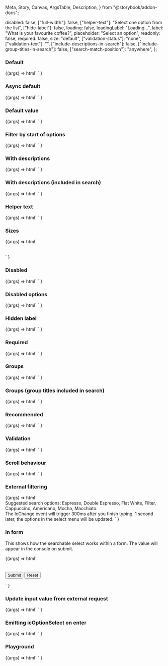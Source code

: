   Meta,
  Story,
  Canvas,
  ArgsTable,
  Description,
} from "@storybook/addon-docs";

<Meta
  title="Web Components/Select/Searchable"
  component="ic-select-with-multi"
/>

<Description markdown={readme} />

  disabled: false,
  ["full-width"]: false,
  ["helper-text"]: "Select one option from the list",
  ["hide-label"]: false,
  loading: false,
  loadingLabel: "Loading...",
  label: "What is your favourite coffee?",
  placeholder: "Select an option",
  readonly: false,
  required: false,
  size: "default",
  ["validation-status"]: "none",
  ["validation-text"]: "",
  ["include-descriptions-in-search"]: false,
  ["include-group-titles-in-search"]: false,
  ["search-match-position"]: "anywhere",
};

### Default

<Canvas>
  <Story name="Default" parameters={{ loki: { skip: true } }}>
    {(args) =>
      html`<ic-select-with-multi
          id="select-default"
          label="What is your favourite coffee?"
          searchable
        ></ic-select-with-multi>
        <script>
          var select = document.querySelector("#select-default");
          select.options = [
            { label: "Cappuccino", value: "Cap" },
            { label: "Latte", value: "Lat" },
            { label: "Americano", value: "Ame" },
            { label: "Filter", value: "Fil" },
            { label: "Flat white", value: "Fla" },
            { label: "Mocha", value: "Moc" },
            { label: "Macchiato", value: "Mac" },
          ];
          select.addEventListener("icInput", function (event) {
            console.log("icInput: " + event.detail.value);
          });
          select.addEventListener("icChange", function (event) {
            console.log("icChange: " + event.detail.value);
          });
          select.addEventListener("icOptionSelect", function (event) {
            console.log("icOptionSelect: " + event.detail.value);
          });
        </script>`
    }
  </Story>
</Canvas>

### Async default

<Canvas>
  <Story name="Async default" parameters={{ loki: { skip: true } }}>
    {(args) =>
      html`<ic-select-with-multi
          id="select-async"
          label="What is your favourite coffee?"
          searchable
          loading
        ></ic-select-with-multi>
        <script>
          var select = document.querySelector("#select-async");
          select.options = [];
          setTimeout(() => {
            select.options = [
              { label: "Cappuccino", value: "Cap" },
              { label: "Latte", value: "Lat" },
              { label: "Americano", value: "Ame" },
              { label: "Filter", value: "Fil" },
              { label: "Flat white", value: "Fla" },
              { label: "Mocha", value: "Moc" },
              { label: "Macchiato", value: "Mac" },
            ];
          }, 5000);
          select.addEventListener("icChange", function (event) {
            console.log("icChange: " + event.detail.value);
          });
        </script>`
    }
  </Story>
</Canvas>

### Default value

<Canvas>
  <Story name="Default value" parameters={{ loki: { skip: true } }}>
    {(args) =>
      html`<ic-select-with-multi
          id="select-default-value"
          label="What is your favourite coffee?"
          searchable
        ></ic-select-with-multi>
        <script>
          var select = document.querySelector("#select-default-value");
          select.value = "Lat";
          select.options = [
            { label: "Cappuccino", value: "Cap" },
            { label: "Latte", value: "Lat" },
            { label: "Americano", value: "Ame" },
            { label: "Filter", value: "Fil" },
            { label: "Flat white", value: "Fla" },
            { label: "Mocha", value: "Moc" },
            { label: "Macchiato", value: "Mac" },
          ];
          select.addEventListener("icChange", function (event) {
            console.log("icChange: " + event.detail.value);
          });
        </script>`
    }
  </Story>
</Canvas>

### Filter by start of options

<Canvas>
  <Story
    name="Filter by start of options"
    parameters={{ loki: { skip: true } }}
  >
    {(args) =>
      html`<ic-select-with-multi
          id="select-filter-start"
          label="What is your favourite coffee?"
          searchable
          search-match-position="start"
        ></ic-select-with-multi>
        <script>
          var select = document.querySelector("#select-filter-start");
          select.options = [
            { label: "Cappuccino", value: "Cap" },
            { label: "Latte", value: "Lat" },
            { label: "Americano", value: "Ame" },
            { label: "Filter", value: "Fil" },
            { label: "Flat white", value: "Fla" },
            { label: "Mocha", value: "Moc" },
            { label: "Macchiato", value: "Mac" },
          ];
          select.addEventListener("icChange", function (event) {
            console.log("icChange: " + event.detail.value);
          });
        </script>`
    }
  </Story>
</Canvas>

### With descriptions

<Canvas>
  <Story name="With descriptions" parameters={{ loki: { skip: true } }}>
    {(args) =>
      html`<ic-select-with-multi
          id="select-descriptions"
          label="What is your favourite coffee?"
          searchable
        ></ic-select-with-multi>
        <script>
          var select = document.querySelector("#select-descriptions");
          select.options = [
            {
              label: "Cappuccino",
              value: "Cap",
              description: "Coffee frothed up with pressurised steam",
            },
            {
              label: "Latte",
              value: "Lat",
              description: "A milkier coffee than a cappuccino",
            },
            {
              label: "Americano",
              value: "Ame",
              description: "Espresso coffee diluted with hot water",
            },
            {
              label: "Filter",
              value: "Fil",
              description: "Coffee filtered using paper or a mesh",
            },
            {
              label: "Flat white",
              value: "Fla",
              description:
                "Coffee without froth made with espresso and hot steamed milk",
            },
            {
              label: "Mocha",
              value: "Moc",
              description: "A mixture of coffee and chocolate",
            },
            {
              label: "Macchiato",
              value: "Mac",
              description: "Espresso coffee with a dash of frothy steamed milk",
            },
          ];
          select.addEventListener("icChange", function (event) {
            console.log("icChange: " + event.detail.value);
          });
        </script>`
    }
  </Story>
</Canvas>

### With descriptions (included in search)

<Canvas>
  <Story
    name="With descriptions (included in search)"
    parameters={{ loki: { skip: true } }}
  >
    {(args) =>
      html`<ic-select-with-multi
          id="select-descriptions-included"
          label="What is your favourite coffee?"
          searchable
          include-descriptions-in-search
        ></ic-select-with-multi>
        <script>
          var select = document.querySelector("#select-descriptions-included");
          select.options = [
            {
              label: "Cappuccino",
              value: "Cap",
              description: "Coffee frothed up with pressurised steam",
            },
            {
              label: "Latte",
              value: "Lat",
              description: "A milkier coffee than a cappuccino",
            },
            {
              label: "Americano",
              value: "Ame",
              description: "Espresso coffee diluted with hot water",
            },
            {
              label: "Filter",
              value: "Fil",
              description: "Coffee filtered using paper or a mesh",
            },
            {
              label: "Flat white",
              value: "Fla",
              description:
                "Coffee without froth made with espresso and hot steamed milk",
            },
            {
              label: "Mocha",
              value: "Moc",
              description: "A mixture of coffee and chocolate",
            },
            {
              label: "Macchiato",
              value: "Mac",
              description: "Espresso coffee with a dash of frothy steamed milk",
            },
          ];
          select.addEventListener("icChange", function (event) {
            console.log("icChange: " + event.detail.value);
          });
        </script>`
    }
  </Story>
</Canvas>

### Helper text

<Canvas>
  <Story name="Helper text" parameters={{ loki: { skip: true } }}>
    {(args) =>
      html`<ic-select-with-multi
          id="select-helper"
          label="What is your favourite coffee?"
          searchable
          helper-text="Select one option from the list"
        ></ic-select-with-multi>
        <script>
          var select = document.querySelector("#select-helper");
          select.options = [
            { label: "Cappuccino", value: "Cap" },
            { label: "Latte", value: "Lat" },
            { label: "Americano", value: "Ame" },
            { label: "Filter", value: "Fil" },
            { label: "Flat white", value: "Fla" },
            { label: "Mocha", value: "Moc" },
            { label: "Macchiato", value: "Mac" },
          ];
          select.addEventListener("icChange", function (event) {
            console.log("icChange: " + event.detail.value);
          });
        </script>`
    }
  </Story>
</Canvas>

### Sizes

<Canvas>
  <Story name="Sizes" parameters={{ loki: { skip: true } }}>
    {(args) =>
      html`<div style="display: flex; flex-direction: column; gap: 16px;">
        <ic-select-with-multi
          id="select-size-small"
          label="What is your favourite coffee?"
          searchable
          size="small"
        ></ic-select-with-multi>
        <script>
          var select = document.querySelector("#select-size-small");
          select.options = [
            { label: "Cappuccino", value: "Cap" },
            { label: "Latte", value: "Lat" },
            { label: "Americano", value: "Ame" },
            { label: "Filter", value: "Fil" },
            { label: "Flat white", value: "Fla" },
            { label: "Mocha", value: "Moc" },
            { label: "Macchiato", value: "Mac" },
          ];
          select.addEventListener("icChange", function (event) {
            console.log("icChange: " + event.detail.value);
          });
        </script>
        <ic-select-with-multi
          id="select-size-default"
          label="What is your favourite coffee?"
          searchable
        ></ic-select-with-multi>
        <script>
          var select = document.querySelector("#select-size-default");
          select.options = [
            { label: "Cappuccino", value: "Cap" },
            { label: "Latte", value: "Lat" },
            { label: "Americano", value: "Ame" },
            { label: "Filter", value: "Fil" },
            { label: "Flat white", value: "Fla" },
            { label: "Mocha", value: "Moc" },
            { label: "Macchiato", value: "Mac" },
          ];
          select.addEventListener("icChange", function (event) {
            console.log("icChange: " + event.detail.value);
          });
        </script>
        <ic-select-with-multi
          id="select-size-large"
          label="What is your favourite coffee?"
          searchable
          size="large"
        ></ic-select-with-multi>
        <script>
          var select = document.querySelector("#select-size-large");
          select.options = [
            { label: "Cappuccino", value: "Cap" },
            { label: "Latte", value: "Lat" },
            { label: "Americano", value: "Ame" },
            { label: "Filter", value: "Fil" },
            { label: "Flat white", value: "Fla" },
            { label: "Mocha", value: "Moc" },
            { label: "Macchiato", value: "Mac" },
          ];
          select.addEventListener("icChange", function (event) {
            console.log("icChange: " + event.detail.value);
          });
        </script>
      </div>`
    }
  </Story>
</Canvas>

### Disabled

<Canvas>
  <Story name="Disabled" parameters={{ loki: { skip: true } }}>
    {(args) =>
      html`<ic-select-with-multi
          id="select-disabled"
          label="What is your favourite coffee?"
          searchable
          disabled
        ></ic-select-with-multi>
        <script>
          var select = document.querySelector("#select-disabled");
          select.options = [
            { label: "Cappuccino", value: "Cap" },
            { label: "Latte", value: "Lat" },
            { label: "Americano", value: "Ame" },
            { label: "Filter", value: "Fil" },
            { label: "Flat white", value: "Fla" },
            { label: "Mocha", value: "Moc" },
            { label: "Macchiato", value: "Mac" },
          ];
          select.addEventListener("icChange", function (event) {
            console.log("icChange: " + event.detail.value);
          });
        </script>`
    }
  </Story>
</Canvas>

### Disabled options

<Canvas>
  <Story name="Disabled options" parameters={{ loki: { skip: true } }}>
    {(args) =>
      html`<ic-select-with-multi
          id="select-disabled-options"
          label="What is your favourite coffee?"
          searchable
        ></ic-select-with-multi>
        <script>
          var select = document.querySelector("#select-disabled-options");
          select.options = [
            { label: "Cappuccino", value: "Cap" },
            { label: "Latte", value: "Lat" },
            { label: "Americano", value: "Ame", disabled: true },
            { label: "Filter", value: "Fil", disabled: true },
            { label: "Flat white", value: "Fla" },
            { label: "Mocha", value: "Moc" },
            { label: "Macchiato", value: "Mac", disabled: true },
          ];
          select.addEventListener("icChange", function (event) {
            console.log("icChange: " + event.detail.value);
          });
        </script>`
    }
  </Story>
</Canvas>

### Hidden label

<Canvas>
  <Story name="Hidden label" parameters={{ loki: { skip: true } }}>
    {(args) =>
      html`<ic-select-with-multi
          id="select-hidden-label"
          label="What is your favourite coffee?"
          searchable
          hide-label
        ></ic-select-with-multi>
        <script>
          var select = document.querySelector("#select-hidden-label");
          select.options = [
            { label: "Cappuccino", value: "Cap" },
            { label: "Latte", value: "Lat" },
            { label: "Americano", value: "Ame" },
            { label: "Filter", value: "Fil" },
            { label: "Flat white", value: "Fla" },
            { label: "Mocha", value: "Moc" },
            { label: "Macchiato", value: "Mac" },
          ];
          select.addEventListener("icChange", function (event) {
            console.log("icChange: " + event.detail.value);
          });
        </script>`
    }
  </Story>
</Canvas>

### Required

<Canvas>
  <Story name="Required" parameters={{ loki: { skip: true } }}>
    {(args) =>
      html`<ic-select-with-multi
          id="select-required"
          label="What is your favourite coffee?"
          searchable
          required
        ></ic-select-with-multi>
        <script>
          var select = document.querySelector("#select-required");
          select.options = [
            { label: "Cappuccino", value: "Cap" },
            { label: "Latte", value: "Lat" },
            { label: "Americano", value: "Ame" },
            { label: "Filter", value: "Fil" },
            { label: "Flat white", value: "Fla" },
            { label: "Mocha", value: "Moc" },
            { label: "Macchiato", value: "Mac" },
          ];
          select.addEventListener("icChange", function (event) {
            console.log("icChange: " + event.detail.value);
          });
        </script>`
    }
  </Story>
</Canvas>

### Groups

<Canvas>
  <Story name="Groups" parameters={{ loki: { skip: true } }}>
    {(args) =>
      html`<ic-select-with-multi
          id="select-groups"
          label="What is your favourite coffee?"
          searchable
        ></ic-select-with-multi>
        <script>
          var select = document.querySelector("#select-groups");
          select.options = [
            {
              label: "Fancy",
              children: [
                { label: "Cappuccino", value: "Cap" },
                { label: "Flat white", value: "Fla" },
              ],
            },
            {
              label: "Boring",
              children: [
                { label: "Filter", value: "Fil" },
                { label: "Latte", value: "Lat" },
              ],
            },
          ];
          select.addEventListener("icChange", function (event) {
            console.log("icChange: " + event.detail.value);
          });
        </script>`
    }
  </Story>
</Canvas>

### Groups (group titles included in search)

<Canvas>
  <Story
    name="Groups (group titles included in search)"
    parameters={{ loki: { skip: true } }}
  >
    {(args) =>
      html`<ic-select-with-multi
          id="select-groups-included"
          label="What is your favourite coffee?"
          searchable
          include-group-titles-in-search
        ></ic-select-with-multi>
        <script>
          var select = document.querySelector("#select-groups-included");
          select.options = [
            {
              label: "Fancy",
              children: [
                { label: "Cappuccino", value: "Cap" },
                { label: "Flat white", value: "Fla" },
              ],
            },
            {
              label: "Boring",
              children: [
                { label: "Filter", value: "Fil" },
                { label: "Latte", value: "Lat" },
              ],
            },
          ];
          select.addEventListener("icChange", function (event) {
            console.log("icChange: " + event.detail.value);
          });
        </script>`
    }
  </Story>
</Canvas>

### Recommended

<Canvas>
  <Story name="Recommended" parameters={{ loki: { skip: true } }}>
    {(args) =>
      html`<ic-select-with-multi
          id="select-recommended"
          label="What is your favourite coffee?"
          searchable
        ></ic-select-with-multi>
        <script>
          var select = document.querySelector("#select-recommended");
          select.options = [
            { label: "Cappuccino", value: "Cappuccino" },
            { label: "Flat white", value: "Flat white", recommended: true },
            { label: "Latte", value: "Latte" },
            { label: "Americano", value: "Americano", recommended: true },
            { label: "Filter", value: "Fil" },
            { label: "Mocha", value: "Moc" },
            { label: "Macchiato", value: "Mac" },
          ];
          select.addEventListener("icChange", function (event) {
            console.log("icChange: " + event.detail.value);
          });
        </script>`
    }
  </Story>
</Canvas>

### Validation

<Canvas>
  <Story name="Validation" parameters={{ loki: { skip: true } }}>
    {(args) =>
      html`<ic-select-with-multi
          id="select-success"
          label="What is your favourite coffee?"
          validation-status="success"
          validation-text="Coffee available"
          searchable
        ></ic-select-with-multi>
        <script>
          var select1 = document.querySelector("#select-success");
          var option1 = "Cappuccino";
          select1.options = [
            { label: "Cappuccino", value: "Cap" },
            { label: "Latte", value: "Lat" },
            { label: "Americano", value: "Ame" },
            { label: "Filter", value: "Fil" },
            { label: "Flat white", value: "Fla" },
            { label: "Mocha", value: "Moc" },
            { label: "Macchiato", value: "Mac" },
          ];
          select1.addEventListener("icChange", function (event) {
            console.log("icChange: " + event.detail.value);
          });
        </script>
        <ic-select-with-multi
          id="select-warning"
          label="What is your favourite coffee?"
          validation-status="warning"
          validation-text="Only a few left"
          searchable
        ></ic-select-with-multi>
        <script>
          var select2 = document.querySelector("#select-warning");
          var option2 = "Cappuccino";
          select2.options = [
            { label: "Cappuccino", value: "Cap" },
            { label: "Latte", value: "Lat" },
            { label: "Americano", value: "Ame" },
            { label: "Filter", value: "Fil" },
            { label: "Flat white", value: "Fla" },
            { label: "Mocha", value: "Moc" },
            { label: "Macchiato", value: "Mac" },
          ];
          select2.addEventListener("icChange", function (event) {
            console.log("icChange: " + event.detail.value);
          });
        </script>
        <ic-select-with-multi
          id="select-error"
          label="What is your favourite coffee?"
          validation-status="error"
          validation-text="Coffee unavailable"
          searchable
        ></ic-select-with-multi>
        <script>
          var select3 = document.querySelector("#select-error");
          var option3 = "Cappuccino";
          select3.options = [
            { label: "Cappuccino", value: "Cap" },
            { label: "Latte", value: "Lat" },
            { label: "Americano", value: "Ame" },
            { label: "Filter", value: "Fil" },
            { label: "Flat white", value: "Fla" },
            { label: "Mocha", value: "Moc" },
            { label: "Macchiato", value: "Mac" },
          ];
          select3.addEventListener("icChange", function (event) {
            console.log("icChange: " + event.detail.value);
          });
        </script>`
    }
  </Story>
</Canvas>

### Scroll behaviour

<Canvas>
  <Story name="Scroll behaviour" parameters={{ loki: { skip: true } }}>
    {(args) =>
      html`<ic-select-with-multi
          id="select-scroll"
          label="What is your favourite coffee?"
          searchable
        ></ic-select-with-multi>
        <script>
          var select = document.querySelector("#select-scroll");
          select.options = [
            { label: "Cappuccino", value: "Cap" },
            { label: "Latte", value: "Lat" },
            { label: "Americano", value: "Ame" },
            { label: "Filter", value: "Fil" },
            { label: "Flat white", value: "Fla" },
            { label: "Mocha", value: "Moc" },
            { label: "Macchiato", value: "Mac" },
            { label: "Café au lait", value: "Caf" },
            { label: "Espresso", value: "Esp" },
            { label: "Cortado", value: "Cor" },
            { label: "Ristretto", value: "Ris" },
          ];
          select.addEventListener("icChange", function (event) {
            console.log("icChange: " + event.detail.value);
          });
        </script>`
    }
  </Story>
</Canvas>

### External filtering

<Canvas>
  <Story name="External filtering" parameters={{ loki: { skip: true } }}>
    {(args) =>
      html`<ic-select-with-multi
          label="What is your favourite coffee?"
          searchable
          debounce="300"
          disable-filter
          id="select-external-filtering"
          timeout="1000"
        ></ic-select-with-multi>
        <br />
        <ic-typography>
          Suggested search options: Espresso, Double Espresso, Flat White,
          Filter, Cappuccino, Americano, Mocha, Macchiato.
        </ic-typography>
        <br />
        <ic-typography>
          The IcChange event will trigger 300ms after you finish typing. 1
          second later, the options in the select menu will be updated.
        </ic-typography>
        <script>
          var mockData = [
            { label: "Espresso", value: "Esp" },
            { label: "Double Espresso", value: "Dou" },
            { label: "Cappuccino", value: "Cap" },
            { label: "Latte", value: "Lat" },
            { label: "Americano", value: "Ame" },
            { label: "Filter", value: "Fil" },
            { label: "Flat white", value: "Fla" },
            { label: "Mocha", value: "Moc" },
            { label: "Macchiato", value: "Mac" },
          ];
          function handleFilter(event) {
            var option = event.detail.value;
            console.log(option);
            if (option !== selectedValue) {
              if (option) {
                select.loading = true;
                mockAPI = (query) => {
                  filteredResults = mockData.filter((m) =>
                    m.label.toLowerCase().includes(query.toLowerCase())
                  );
                  return new Promise((resolve) =>
                    setTimeout(
                      () => resolve(filteredResults),
                      event.type === "icChange" ? 2000 : 900
                    )
                  );
                };
                mockAPI(option).then((results) => (select.options = results));
              } else {
                select.options = [];
              }
            }
          }
          var select = document.querySelector("#select-external-filtering");
          var selectedValue = "";
          select.addEventListener("icClear", function (event) {
            select.options = [];
          });
          select.addEventListener("icOptionSelect", function (event) {
            selectedValue = event.detail.value;
          });
          select.addEventListener("icChange", handleFilter);
          select.addEventListener("icRetryLoad", handleFilter);
        </script>`
    }
  </Story>
</Canvas>

### In form

This shows how the searchable select works within a form. The value will appear in the console on submit.

<Canvas>
  <Story name="In form" parameters={{ loki: { skip: true } }}>
    {(args) =>
      html`
        <form>
          <ic-select-with-multi
            id="select-form"
            label="What is your favourite coffee?"
            searchable
          ></ic-select-with-multi>
          <br />
          <br />
          <input type="submit" value="Submit" />
          <input type="reset" value="Reset" />
        </form>
        <script>
          var select = document.querySelector("#select-form");
          select.options = [
            { label: "Cappuccino", value: "Cap" },
            { label: "Latte", value: "Lat" },
            { label: "Americano", value: "Ame" },
          ];
          select.addEventListener("icChange", function (event) {
            console.log("icChange: " + event.detail.value);
          });
          document.querySelector("form").addEventListener("submit", (ev) => {
            ev.preventDefault();
            console.log(document.querySelector("input.ic-input").value);
          });
        </script>
      `
    }
  </Story>
</Canvas>

### Update input value from external request

<Canvas>
  <Story
    name="Update input value from external request"
    parameters={{ loki: { skip: true } }}
  >
    {(args) =>
      html`<ic-section-container>
          <ic-select-with-multi
            id="select-external-request"
            searchable
            label="What is your favourite coffee? (searchable)"
          ></ic-select-with-multi>
        </ic-section-container>
        <script>
          const searchSelect = document.getElementById(
            "select-external-request"
          );
          let options = [];
          options.push({ label: "unknown", value: "unknown" });
          options.push({ label: "item 1", value: "item-1" });
          options.push({ label: "item 2", value: "item-2" });
          options.push({ label: "item 3", value: "item-3" });
          searchSelect.options = options;
          let searchoption = "";
          searchSelect.addEventListener("icChange", function (event) {
            console.log("icChange", event.detail.value);
            searchoption = event.detail.value;
            if (searchoption === "unknown") {
              searchoption = "item-1";
              searchSelect.value = "item-1";
            } else {
              searchSelect.value = searchoption;
            }
          });
          searchSelect.addEventListener("icOptionSelect", function (event) {
            console.log("icOptionSelect: " + event.detail.value);
          });
        </script>`
    }
  </Story>
</Canvas>

### Emitting icOptionSelect on enter

<Canvas>
  <Story
    name="Emitting icOptionSelect on enter"
    parameters={{ loki: { skip: true } }}
  >
    {(args) =>
      html`<ic-select-with-multi
          id="select-icoptionselect"
          label="What is your favourite coffee?"
          select-on-enter
          searchable
        ></ic-select-with-multi>
        <script>
          var select = document.querySelector("#select-icoptionselect");
          select.options = [
            { label: "Cappuccino", value: "Cap" },
            { label: "Latte", value: "Lat" },
            { label: "Americano", value: "Ame" },
          ];
          select.addEventListener("icOptionSelect", function (event) {
            console.log("icOptionSelect: " + event.detail.value);
          });
        </script>`
    }
  </Story>
</Canvas>

### Playground

<Canvas>
  <Story
    name="Playground"
    parameters={{ loki: { skip: true } }}
    args={defaultArgs}
    argTypes={{
      ["search-match-position"]: {
        defaultValue: "anywhere",
        options: ["anywhere", "start"],
        control: { type: "inline-radio" },
      },
      ["validation-status"]: {
        defaultValue: "",
        options: ["none", "error", "success", "warning"],
        control: { type: "inline-radio" },
      },
      size: {
        options: ["small", "default", "large"],
        control: { type: "inline-radio" },
      },
    }}
  >
    {(args) =>
      html` <ic-select-with-multi
          id="select-playground"
          disabled=${args.disabled}
          full-width=${args["full-width"]}
          helper-text=${args["helper-text"]}
          hide-label=${args["hide-label"]}
          include-descriptions-in-search=${args[
            "include-descriptions-in-search"
          ]}
          include-group-titles-in-search=${args[
            "include-group-titles-in-search"
          ]}
          loading=${args.loading}
          loading-label=${args["loading-label"]}
          label=${args.label}
          placeholder=${args.placeholder}
          readonly=${args.readonly}
          required=${args.required}
          search-match-position=${args["search-match-position"]}
          searchable
          size=${args.size}
          validation-status=${args["validation-status"]}
          validation-text=${args["validation-text"]}
        >
        </ic-select-with-multi>
        <script>
          var select = document.querySelector("#select-playground");
          select.options = [
            {
              label: "Cappuccino",
              value: "Cap",
              description: "Coffee frothed up with pressurised steam",
            },
            {
              label: "Boring",
              children: [
                {
                  label: "Latte",
                  value: "Lat",
                  description: "A milkier coffee than a cappuccino",
                },
                {
                  label: "Filter",
                  value: "Fil",
                  description: "Coffee filtered using paper or a mesh",
                },
              ],
            },
            {
              label: "Fancy",
              children: [
                {
                  label: "Flat white",
                  value: "Fla",
                  description:
                    "Coffee without froth made with espresso and hot steamed milk",
                },
                {
                  label: "Macchiato",
                  value: "Mac",
                  description:
                    "Espresso coffee with a dash of frothy steamed milk",
                },
              ],
            },
            {
              label: "Americano",
              value: "Ame",
              description: "Espresso coffee diluted with hot water",
            },
            {
              label: "Mocha",
              value: "Moc",
              description: "A mixture of coffee and chocolate",
            },
          ];
          select.addEventListener("icChange", function (event) {
            console.log("icChange: " + event.detail.value);
          });
        </script>`
    }
  </Story>
</Canvas>
